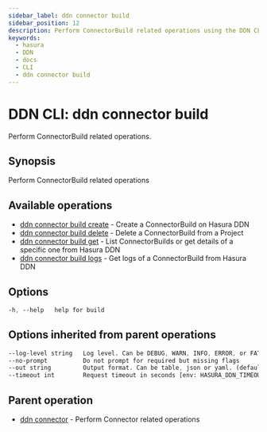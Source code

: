 ```yaml
---
sidebar_label: ddn connector build
sidebar_position: 12
description: Perform ConnectorBuild related operations using the DDN CLI
keywords:
  - hasura
  - DDN
  - docs
  - CLI
  - ddn connector build
---
```


# DDN CLI: ddn connector build

Perform ConnectorBuild related operations.

## Synopsis

Perform ConnectorBuild related operations

## Available operations

- [ddn connector build create](/cli/commands/ddn_connector_build_create) - Create a ConnectorBuild on Hasura DDN
- [ddn connector build delete](/cli/commands/ddn_connector_build_delete) - Delete a ConnectorBuild from a Project
- [ddn connector build get](/cli/commands/ddn_connector_build_get) - List ConnectorBuilds or get details of a specific one from Hasura DDN
- [ddn connector build logs](/cli/commands/ddn_connector_build_logs) - Get logs of a ConnectorBuild from Hasura DDN

## Options

```sass
-h, --help   help for build
```

## Options inherited from parent operations

```sass
--log-level string   Log level. Can be DEBUG, WARN, INFO, ERROR, or FATAL. (default "INFO")
--no-prompt          Do not prompt for required but missing flags
--out string         Output format. Can be table, json or yaml. (default "table")
--timeout int        Request timeout in seconds [env: HASURA_DDN_TIMEOUT] (default 100)
```

## Parent operation

- [ddn connector](/cli/commands/ddn_connector) - Perform Connector related operations
